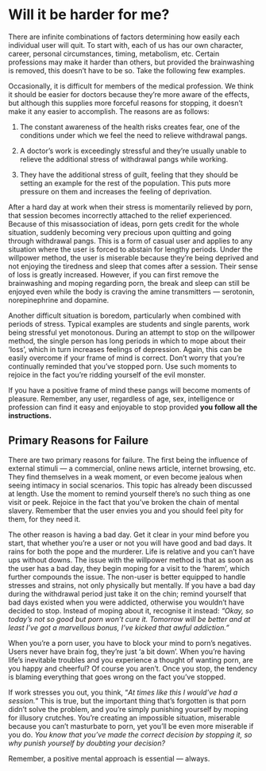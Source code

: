 # Will it be harder for me?

There are infinite combinations of factors determining how easily each individual user will quit. To start with, each of us has our own character, career, personal circumstances, timing, metabolism, etc. Certain professions may make it harder than others, but provided the brainwashing is removed, this doesn't have to be so. Take the following few examples.

Occasionally, it is difficult for members of the medical profession. We think it should be easier for doctors because they're more aware of the effects, but although this supplies more forceful reasons for stopping, it doesn't make it any easier to accomplish. The reasons are as follows:

1.  The constant awareness of the health risks creates fear, one of the conditions under which we feel the need to relieve withdrawal pangs.

2.  A doctor's work is exceedingly stressful and they're usually unable to relieve the additional stress of withdrawal pangs while working.

3.  They have the additional stress of guilt, feeling that they should be setting an example for the rest of the population. This puts more pressure on them and increases the feeling of deprivation.

After a hard day at work when their stress is momentarily relieved by porn, that session becomes incorrectly attached to the relief experienced. Because of this misassociation of ideas, porn gets credit for the whole situation, suddenly becoming very precious upon quitting and going through withdrawal pangs. This is a form of casual user and applies to any situation where the user is forced to abstain for lengthy periods. Under the willpower method, the user is miserable because they're being deprived and not enjoying the tiredness and sleep that comes after a session. Their sense of loss is greatly increased. However, if you can first remove the brainwashing and moping regarding porn, the break and sleep can still be enjoyed even while the body is craving the amine transmitters — serotonin, norepinephrine and dopamine.

Another difficult situation is boredom, particularly when combined with periods of stress. Typical examples are students and single parents, work being stressful yet monotonous. During an attempt to stop on the willpower method, the single person has long periods in which to mope about their ‘loss', which in turn increases feelings of depression. Again, this can be easily overcome if your frame of mind is correct. Don't worry that you're continually reminded that you've stopped porn. Use such moments to rejoice in the fact you're ridding yourself of the evil monster.

If you have a positive frame of mind these pangs will become moments of pleasure. Remember, any user, regardless of age, sex, intelligence or profession can find it easy and enjoyable to stop provided **you follow all the instructions.**

## Primary Reasons for Failure

There are two primary reasons for failure. The first being the influence of external stimuli — a commercial, online news article, internet browsing, etc. They find themselves in a weak moment, or even become jealous when seeing intimacy in social scenarios. This topic has already been discussed at length. Use the moment to remind yourself there's no such thing as one visit or peek. Rejoice in the fact that you've broken the chain of mental slavery. Remember that the user envies you and you should feel pity for them, for they need it.

The other reason is having a bad day. Get it clear in your mind before you start, that whether you're a user or not you will have good and bad days. It rains for both the pope and the murderer. Life is relative and you can't have ups without downs. The issue with the willpower method is that as soon as the user has a bad day, they begin moping for a visit to the ‘harem', which further compounds the issue. The non-user is better equipped to handle stresses and strains, not only physically but mentally. If you have a bad day during the withdrawal period just take it on the chin; remind yourself that bad days existed when you were addicted, otherwise you wouldn't have decided to stop. Instead of moping about it, recognise it instead: *“Okay, so today's not so good but porn won't cure it. Tomorrow will be better and at least I've got a marvellous bonus, I've kicked that awful addiction."*

When you're a porn user, you have to block your mind to porn's negatives. Users never have brain fog, they're just ‘a bit down'. When you're having life's inevitable troubles and you experience a thought of wanting porn, are you happy and cheerful? Of course you aren't. Once you stop, the tendency is blaming everything that goes wrong on the fact you've stopped.

If work stresses you out, you think, “*At times like this I would've had a session.*" This is true, but the important thing that's forgotten is that porn didn't solve the problem, and you're simply punishing yourself by moping for illusory crutches. You're creating an impossible situation, miserable because you can't masturbate to porn, yet you'll be even more miserable if you do. *You know that you've made the correct decision by stopping it, so why punish yourself by doubting your decision?*

Remember, a positive mental approach is essential — always.
